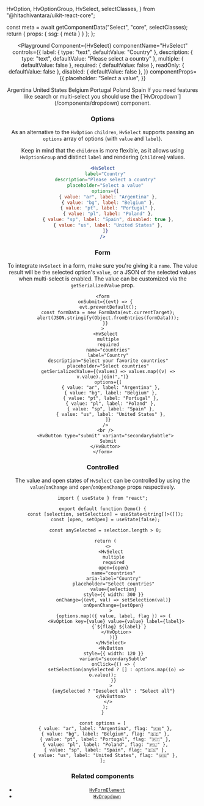 
  HvOption,
  HvOptionGroup,
  HvSelect,
  selectClasses,
} from "@hitachivantara/uikit-react-core";


  const meta = await getComponentData("Select", "core", selectClasses);
  return { props: { ssg: { meta } } };
};

<Header />

<Playground
  Component={HvSelect}
  componentName="HvSelect"
  controls={{
    label: { type: "text", defaultValue: "Country" },
    description: { type: "text", defaultValue: "Please select a country" },
    multiple: { defaultValue: false },
    required: { defaultValue: false },
    readOnly: { defaultValue: false },
    disabled: { defaultValue: false },
  }}
  componentProps={{
    placeholder: "Select a value",
  }}
>
  <HvOptionGroup label="America">
    <HvOption value="ar">Argentina</HvOption>
    <HvOption value="us">United States</HvOption>
  </HvOptionGroup>
  <HvOptionGroup label="Europe">
    <HvOption value="bg">Belgium</HvOption>
    <HvOption value="pt">Portugal</HvOption>
    <HvOption value="pl">Poland</HvOption>
    <HvOption value="sp">Spain</HvOption>
  </HvOptionGroup>
</Playground>

<Callout type="info">
  If you need features like search or multi-select you should use the
  [`HvDropdown`](/components/dropdown) component.
</Callout>

### Options

As an alternative to the `HvOption` `children`, `HvSelect` supports passing an `options` array of options (with `value` and `label`).

Keep in mind that the `children` is more flexible, as it allows using `HvOptionGroup` and distinct `label` and rendering (`children`) values.

```jsx live
<HvSelect
  label="Country"
  description="Please select a country"
  placeholder="Select a value"
  options={[
    { value: "ar", label: "Argentina" },
    { value: "bg", label: "Belgium" },
    { value: "pt", label: "Portugal" },
    { value: "pl", label: "Poland" },
    { value: "sp", label: "Spain", disabled: true },
    { value: "us", label: "United States" },
  ]}
/>
```

### Form

To integrate `HvSelect` in a form, make sure you're giving it a `name`.
The value result will be the selected option's `value`, or a JSON of the selected values when multi-select is enabled. The value can be customized via the `getSerializedValue` prop.

```tsx live
<form
  onSubmit={(evt) => {
    evt.preventDefault();
    const formData = new FormData(evt.currentTarget);
    alert(JSON.stringify(Object.fromEntries(formData)));
  }}
>
  <HvSelect
    multiple
    required
    name="countries"
    label="Country"
    description="Select your favorite countries"
    placeholder="Select countries"
    getSerializedValue={(values) => values.map((v) => v.value).join(",")}
    options={[
      { value: "ar", label: "Argentina" },
      { value: "bg", label: "Belgium" },
      { value: "pt", label: "Portugal" },
      { value: "pl", label: "Poland" },
      { value: "sp", label: "Spain" },
      { value: "us", label: "United States" },
    ]}
  />
  <br />
  <HvButton type="submit" variant="secondarySubtle">
    Submit
  </HvButton>
</form>
```

### Controlled

The value and open states of `HvSelect` can be controlled by using the `value`/`onChange` and `open`/`onOpenChange` props respectively.

```tsx live
import { useState } from "react";

export default function Demo() {
  const [selection, setSelection] = useState<string[]>([]);
  const [open, setOpen] = useState(false);

  const anySelected = selection.length > 0;

  return (
    <>
      <HvSelect
        multiple
        required
        open={open}
        name="countries"
        aria-label="Country"
        placeholder="Select countries"
        value={selection}
        style={{ width: 300 }}
        onChange={(evt, val) => setSelection(val)}
        onOpenChange={setOpen}
      >
        {options.map(({ value, label, flag }) => (
          <HvOption key={value} value={value} label={label}>
            {`${flag} ${label}`}
          </HvOption>
        ))}
      </HvSelect>
      <HvButton
        style={{ width: 120 }}
        variant="secondarySubtle"
        onClick={() => {
          setSelection(anySelected ? [] : options.map((o) => o.value));
        }}
      >
        {anySelected ? "Deselect all" : "Select all"}
      </HvButton>
    </>
  );
}

const options = [
  { value: "ar", label: "Argentina", flag: "🇦🇷" },
  { value: "bg", label: "Belgium", flag: "🇧🇪" },
  { value: "pt", label: "Portugal", flag: "🇵🇹" },
  { value: "pl", label: "Poland", flag: "🇵🇱" },
  { value: "sp", label: "Spain", flag: "🇪🇸" },
  { value: "us", label: "United States", flag: "🇺🇸" },
];
```

### Related components

- [`HvFormElement`](/components/form-element)
- [`HvDropdown`](/components/dropdown)
